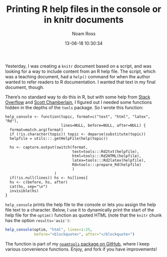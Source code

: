 % Printing R help files in the console or in knitr documents
% Noam Ross
% 13-06-18 10:30:34

Yesterday, I was creating a `knitr` document based on a script, and was looking
for a way to include content from an R help file.  The script,
which was a teaching document, had a `help()` command for when the author wanted
to refer readers to R documentation.  I wanted that text in my final document,
though.

There's no standard way to do this in R, but with some help from
[Stack Overflow](http://stackoverflow.com/questions/7493843/how-to-write-contents-of-help-to-a-file-from-within-r)
and [Scott Chamberlain](https://gist.github.com/SChamberlain/5801605), I figured
out I needed some functions hidden in the depths of the `tools` package.  So I
wrote this function:

    help_console <- function(topic, format=c("text", "html", "latex", "Rd"),
                             lines=NULL, before=NULL, after=NULL) {  
      format=match.arg(format)
      if (!is.character(topic)) topic <- deparse(substitute(topic))
      helpfile = utils:::.getHelpFile(help(topic))
    
      hs <- capture.output(switch(format, 
                                  text=tools:::Rd2txt(helpfile),
                                  html=tools:::Rd2HTML(helpfile),
                                  latex=tools:::Rd2latex(helpfile),
                                  Rd=tools:::prepare_Rd(helpfile)
                                  )
                          )
      if(!is.null(lines)) hs <- hs[lines]
      hs <- c(before, hs, after)
      cat(hs, sep="\n")
      invisible(hs)
    }

`help_console` prints the help file to the console or lets you assign the help
file text to a character.  Below, I use it to dynamically print the start of
the help file for the `optim()` function as quoted HTML (note that the `knitr` 
chunk has the option `results='asis')`:

```r
help_console(optim, "html", lines=1:25,
             before="<blockquote>", after="</blockquote>")
```

The function is part of my [`noamtools` package on
GitHub](https://github.com/noamross/noamtools/blob/master/R/help_console.R), 
where I keep various convenience functions.  Enjoy, and fork if you have
improvements!
